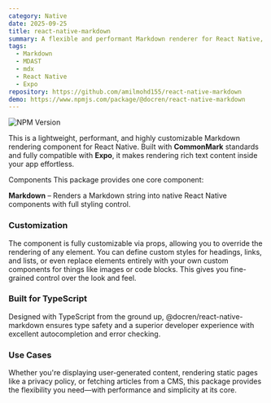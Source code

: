 ```yaml
---
category: Native
date: 2025-09-25
title: react-native-markdown
summary: A flexible and performant Markdown renderer for React Native, powered by MDAST. Supports custom styling, nested elements, and extendable render rules for full control over output.
tags:
  - Markdown
  - MDAST
  - mdx
  - React Native
  - Expo
repository: https://github.com/amilmohd155/react-native-markdown
demo: https://www.npmjs.com/package/@docren/react-native-markdown
---
```


<img
  alt="NPM Version"
  src="https://img.shields.io/npm/v/%40docren%2Freact-native-markdown"
/>

This is a lightweight, performant, and highly customizable Markdown rendering component for React Native. Built with **CommonMark** standards and fully compatible with **Expo**, it makes rendering rich text content inside your app effortless.

Components
This package provides one core component:

**Markdown** – Renders a Markdown string into native React Native components with full styling control.

### Customization

The component is fully customizable via props, allowing you to override the rendering of any element. You can define custom styles for headings, links, and lists, or even replace elements entirely with your own custom components for things like images or code blocks. This gives you fine-grained control over the look and feel.

### Built for TypeScript

Designed with TypeScript from the ground up, @docren/react-native-markdown ensures type safety and a superior developer experience with excellent autocompletion and error checking.

### Use Cases

Whether you're displaying user-generated content, rendering static pages like a privacy policy, or fetching articles from a CMS, this package provides the flexibility you need—with performance and simplicity at its core.

